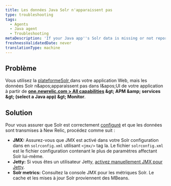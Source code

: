 ```yaml
---
title: Les données Java Solr n'apparaissent pas
type: troubleshooting
tags:
  - Agents
  - Java agent
  - Troubleshooting
metaDescription: 'If your Java app''s Solr data is missing or not reporting to New Relic, follow these troubleshooting steps to ensure Solr is configured correctly.'
freshnessValidatedDate: never
translationType: machine
---
```


## Problème

Vous utilisez la [plateformeSolr ](http://lucene.apache.org/solr/)dans votre application Web, mais les données Solr n&amp;apos;apparaissent pas dans l&amp;apos;UI <InlinePopover type="apm" />de votre application à partir de <DNT>**[one.newrelic.com &gt; All capabilities](https://one.newrelic.com/all-capabilities) &amp;gt; APM &amp;amp; services &amp;gt; (select a Java app) &amp;gt; Monitor**</DNT>.

## Solution

Pour vous assurer que Solr est correctement [configuré](/docs/agents/java-agent/getting-started/compatibility-requirements-java-agent#other) et que les données sont transmises à New Relic, procédez comme suit :

* <DNT>**JMX:**</DNT> Assurez-vous que JMX est activé dans votre Solr configuration dans en `solrconfig.xml` utilisant `<jmx/>` tag la. Le fichier `solrconfig.xml` est le fichier configuration contenant le plus de paramètres affectant Solr lui-même.
* <DNT>**Jetty:**</DNT> Si vous êtes un utilisateur Jetty, [activez manuellement JMX pour Jetty](https://wiki.eclipse.org/Jetty/Tutorial/JMX#Enabling_JMXConnectorServer_for_Remote_Access).
* <DNT>**Solr metrics:**</DNT> Consultez la console JMX pour les métriques Solr. Le cache et les mises à jour Solr proviennent des MBeans.
